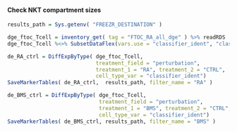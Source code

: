 
#### Check NKT compartment sizes

```r
results_path = Sys.getenv( "FREEZR_DESTINATION" )

dge_ftoc_Tcell = inventory_get( tag = "FTOC_RA_all_dge" ) %>% readRDS
dge_ftoc_Tcell %<>% SubsetDataFlex(vars.use = "classifier_ident", "classifier_ident %in% c('Tcell', 'CLP', paste0('BLD', 1:4))")

de_RA_ctrl = DiffExpByType( dge_ftoc_Tcell, 
                            treatment_field = "perturbation", 
                            treatment_1 = "RA", treatment_2 = "CTRL", 
                            cell_type_var = "classifier_ident")
SaveMarkerTables( de_RA_ctrl,  results_path, filter_name = "RA" )

de_BMS_ctrl = DiffExpByType( dge_ftoc_Tcell,
                             treatment_field = "perturbation", 
                             treatment_1 = "BMS", treatment_2 = "CTRL", 
                             cell_type_var = "classifier_ident")
SaveMarkerTables( de_BMS_ctrl, results_path, filter_name = "BMS" )
```